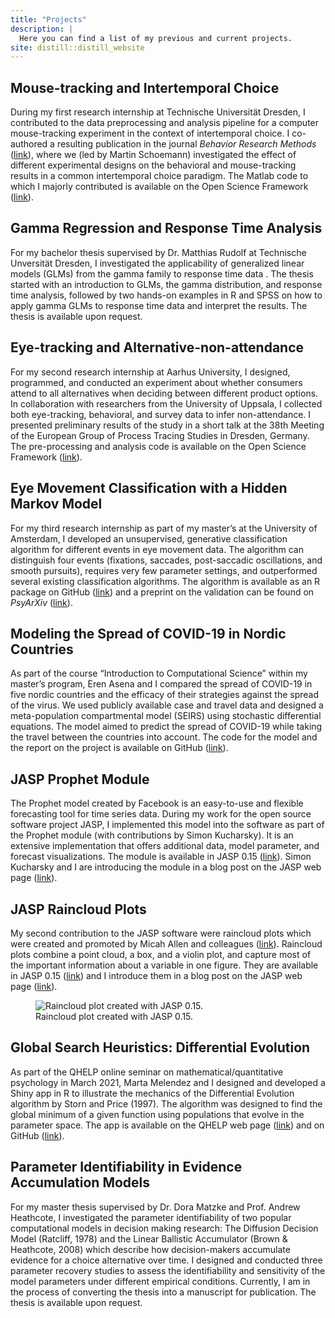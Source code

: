 ---
title: "Projects"
description: |
  Here you can find a list of my previous and current projects.
site: distill::distill_website
---

## Mouse-tracking and Intertemporal Choice

During my first research internship at Technische Universität Dresden, I contributed to the data preprocessing and analysis pipeline for a computer mouse-tracking experiment in the context of intertemporal choice. I co-authored a resulting publication in the journal *Behavior Research Methods* ([link](https://doi.org/10.3758/s13428-018-1179-4)), where we (led by Martin Schoemann) investigated the effect of different experimental designs on the behavioral and mouse-tracking results in a common intertemporal choice paradigm. The Matlab code to which I majorly contributed is available on the Open Science Framework ([link](https://osf.io/3w6cr)).

## Gamma Regression and Response Time Analysis

For my bachelor thesis supervised by Dr. Matthias Rudolf at Technische Unversität Dresden, I investigated the applicability of generalized linear models (GLMs) from the gamma family to response time data . The thesis started with an introduction to GLMs, the gamma distribution, and response time analysis, followed by two hands-on examples in R and SPSS on how to apply gamma GLMs to response time data and interpret the results. The thesis is available upon request.

## Eye-tracking and Alternative-non-attendance

For my second research internship at Aarhus University, I designed, programmed, and conducted an experiment about whether consumers attend to all alternatives when deciding between different product options. In collaboration with researchers from the University of Uppsala, I collected both eye-tracking, behavioral, and survey data to infer non-attendance. I presented preliminary results of the study in a short talk at the 38th Meeting of the European Group of Process Tracing Studies in Dresden, Germany. The pre-processing and analysis code is available on the Open Science Framework ([link](https://osf.io/w9ubp/)).

## Eye Movement Classification with a Hidden Markov Model

For my third research internship as part of my master's at the University of Amsterdam, I developed an unsupervised, generative classification algorithm for different events in eye movement data. The algorithm can distinguish four events (fixations, saccades, post-saccadic oscillations, and smooth pursuits), requires very few parameter settings, and outperformed several existing classification algorithms. The algorithm is available as an R package on GitHub ([link](https://github.com/maltelueken/gazeHMM)) and a preprint on the validation can be found on *PsyArXiv* ([link](https://github.com/maltelueken/gazeHMM_validation)).

## Modeling the Spread of COVID-19 in Nordic Countries

As part of the course "Introduction to Computational Science" within my master's program, Eren Asena and I compared the spread of COVID-19 in five nordic countries and the efficacy of their strategies against the spread of the virus. We used publicly available case and travel data and designed a meta-population compartmental model (SEIRS) using stochastic differential equations. The model aimed to predict the spread of COVID-19 while taking the travel between the countries into account. The code for the model and the report on the project is available on GitHub ([link](https://github.com/maltelueken/COVID19_nordic_countries)).

## JASP Prophet Module

The Prophet model created by Facebook is an easy-to-use and flexible forecasting tool for time series data. During my work for the open source software project JASP, I implemented this model into the software as part of the Prophet module (with contributions by Simon Kucharsky). It is an extensive implementation that offers additional data, model parameter, and forecast visualizations. The module is available in JASP 0.15 ([link](https://jasp-stats.org/download/)). Simon Kucharsky and I are introducing the module in a blog post on the JASP web page ([link](https://jasp-stats.org/2021/10/12/time-series-forecasting-introduction-to-the-prophet-module-in-jasp/)).

## JASP Raincloud Plots

My second contribution to the JASP software were raincloud plots which were created and promoted by Micah Allen and colleagues ([link](https://doi.org/10.12688/wellcomeopenres.15191.2)). Raincloud plots combine a point cloud, a box, and a violin plot, and capture most of the important information about a variable in one figure. They are available in JASP 0.15 ([link](https://jasp-stats.org/download/)) and I introduce them in a blog post on the JASP web page ([link](https://jasp-stats.org/2021/10/05/raincloud-plots-innovative-data-visualizations-in-jasp/)).

![Raincloud plot created with JASP 0.15.](project_figures/raincloud_plot.png)

<!-- # GORIC(A) -->

<!-- Order constraints in linear models allow data analysts to define and test informative hypotheses about parameters in the models. For instance, they can restrict the estimated group means in an ANOVA to be equal or follow a specific order. Multiple models with different constraints can be formulated and compared using information theory based criteria. The Generalized Order Restricted Information Criterion (GORIC) and its approximation (GORICA) enable such comparisons of order constrained models. Together with researchers from Utrecht University, I implemented a GORIC(A) functionality into the JASP ANOVA module. The functionality is still under construction but will be available in JASP soon. -->

## Global Search Heuristics: Differential Evolution

As part of the QHELP online seminar on mathematical/quantitative psychology in March 2021, Marta Melendez and I designed and developed a Shiny app in R to illustrate the mechanics of the Differential Evolution algorithm by Storn and Price (1997). The algorithm was designed to find the global minimum of a given function using populations that evolve in the parameter space. The app is available on the QHELP web page ([link](https://r.qhelp.eu/qhelp/2021/Group5/)) and on GitHub ([link](https://github.com/maltelueken/global_search_heuristics)).

## Parameter Identifiability in Evidence Accumulation Models

For my master thesis supervised by Dr. Dora Matzke and Prof. Andrew Heathcote, I investigated the parameter identifiability of two popular computational models in decision making research: The Diffusion Decision Model (Ratcliff, 1978) and the Linear Ballistic Accumulator (Brown & Heathcote, 2008) which describe how decision-makers accumulate evidence for a choice alternative over time. I designed and conducted three parameter recovery studies to assess the identifiability and sensitivity of the model parameters under different empirical conditions. Currently, I am in the process of converting the thesis into a manuscript for publication. The thesis is available upon request.